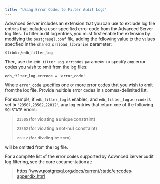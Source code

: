```yaml
---
title: "Using Error Codes to Filter Audit Logs"
---
```


<div id="using_error_codes_to_filter_audit_logs" class="registered_link"></div>




Advanced Server includes an extension that you can use to exclude log file entries that include a user-specified error code from the Advanced Server log files. To filter audit log entries, you must first enable the extension by modifying the `postgresql.conf` file, adding the following value to the values specified in the `shared_preload_libraries` parameter:

``` text
$libdir/edb_filter_log
```

Then, use the `edb_filter_log.errcodes` parameter to specify any error codes you wish to omit from the log files:

``` text
edb_filter_log.errcode = 'error_code'
```

Where `error_code` specifies one or more error codes that you wish to omit from the log file. Provide multiple error codes in a comma-delimited list.

For example, if `edb_filter_log` is enabled, and `edb_filter_log.errcode` is set to `'23505,23502,22012'`, any log entries that return one of the following `SQLSTATE` errors:

> `23505` (for violating a unique constraint)
>
> `23502` (for violating a not-null constraint)
>
> `22012` (for dividing by zero)

will be omitted from the log file.

For a complete list of the error codes supported by Advanced Server audit log filtering, see the core documentation at:

> <https://www.postgresql.org/docs/current/static/errcodes-appendix.html>
